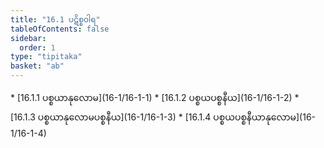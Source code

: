 ```yaml
---
title: "16.1 ပဋိစ္စဝါရ"
tableOfContents: false
sidebar:
  order: 1
type: "tipitaka"
basket: "ab"
---
```



<DynamicBreadcrumb />



<TableOfContents>
* [16.1.1 ပစ္စယာနုလောမ](16-1/16-1-1)
* [16.1.2 ပစ္စယပစ္စနီယ](16-1/16-1-2)
* [16.1.3 ပစ္စယာနုလောမပစ္စနီယ](16-1/16-1-3)
* [16.1.4 ပစ္စယပစ္စနီယာနုလောမ](16-1/16-1-4)
</TableOfContents>